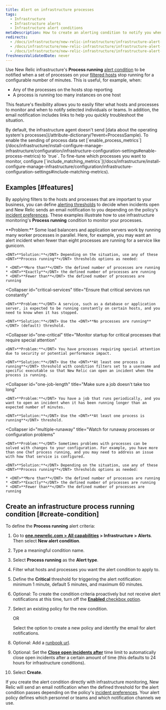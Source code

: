 ```yaml
---
title: Alert on infrastructure processes
tags:
  - Infrastructure
  - Infrastructure alerts
  - Infrastructure alert conditions
metaDescription: How to create an alerting condition to notify you when processes have stopped reporting or are not running as expected.
redirects:
  - /docs/infrastructure/new-relic-infrastructure/infrastructure-alert-conditions/alert-when-infrastructure-processes-stop-reporting
  - /docs/infrastructure/new-relic-infrastructure/infrastructure-alert-conditions/alert-when-infrastructure-processes-not-running
  - /docs/infrastructure/new-relic-infrastructure/infrastructure-alert-conditions/alert-infrastructure-process-running
freshnessValidatedDate: never
---
```


Use New Relic infrastructure's <DNT>**Process running**</DNT> [alert condition](/docs/infrastructure/new-relic-infrastructure/configuration/infrastructure-alerts-add-edit-or-view-host-alert-information) to be notified when a set of processes on your [filtered hosts](/docs/infrastructure/new-relic-infrastructure/filter-group/filter-sets-organize-your-infrastructure-hosts) stop running for a configurable number of minutes. This is useful, for example, when:

* Any of the processes on the hosts stop reporting
* A process is running too many instances on one host

This feature's flexibility allows you to easily filter what hosts and processes to monitor and when to notify selected individuals or teams. In addition, the email notification includes links to help you quickly troubleshoot the situation.

<Callout variant="important">
  By default, the infrastructure agent doesn't send [data about the operating system's processes](/attribute-dictionary/?event=ProcessSample). To enable the sending of process data set [`enable_process_metrics`](/docs/infrastructure/install-configure-manage-infrastructure/configuration/infrastructure-configuration-settings#enable-process-metrics) to `true`. To fine-tune which processes you want to monitor, configure [`include_matching_metrics`](/docs/infrastructure/install-configure-manage-infrastructure/configuration/infrastructure-configuration-settings#include-matching-metrics).
</Callout>

## Examples [#features]

By applying filters to the hosts and processes that are important to your business, you can define [alerting thresholds](/docs/alerts/new-relic-alerts/getting-started/alerts-glossary#alert-threshold) to decide when incidents open and New Relic sends an email notification to you depending on the policy's [incident preferences](/docs/alerts/new-relic-alerts/configuring-alert-policies/specify-when-new-relic-creates-incidents). These examples illustrate how to use infrastructure monitoring's <DNT>**Process running**</DNT> condition to monitor your processes.

<CollapserGroup>
  <Collapser
    id="processes-load"
    title="Ensure enough processes are running to satisfy load"
  >
    <DNT>**Problem:**</DNT> Some load balancers and application servers work by running many worker processes in parallel. Here, for example, you may want an alert incident when fewer than eight processes are running for a service like gunicorn.

    <DNT>**Solution:**</DNT> Depending on the situation, use any of these <DNT>**Process running**</DNT> thresholds options as needed:

    * <DNT>**More than**</DNT> the defined number of processes are running
    * <DNT>**Exactly**</DNT> the defined number of processes are running
    * <DNT>**Fewer than**</DNT> the defined number of processes are running
  </Collapser>

  <Collapser
    id="critical-services"
    title="Ensure that critical services run constantly"
  >
    <DNT>**Problem:**</DNT> A service, such as a database or application server, is expected to be running constantly on certain hosts, and you need to know when it has stopped.

    <DNT>**Solution:**</DNT> Use the <DNT>**No processes are running**</DNT> (default) threshold.
  </Collapser>

  <Collapser
    id="one-critical"
    title="Monitor startup for critical processes that require special attention"
  >
    <DNT>**Problem:**</DNT> You have processes requiring special attention due to security or potential performance impact.

    <DNT>**Solution:**</DNT> Use the <DNT>**At least one process is running**</DNT> threshold with condition filters set to a username and specific executable so that New Relic can open an incident when the process is running.
  </Collapser>

  <Collapser
    id="one-job-length"
    title="Make sure a job doesn't take too long"
  >
    <DNT>**Problem:**</DNT> You have a job that runs periodically, and you want to open an incident when it has been running longer than an expected number of minutes.

    <DNT>**Solution:**</DNT> Use the <DNT>**At least one process is running**</DNT> threshold.
  </Collapser>

  <Collapser
    id="multiple-runaway"
    title="Watch for runaway processes or configuration problems"
  >
    <DNT>**Problem:**</DNT> Sometimes problems with processes can be solved with changes to your configuration. For example, you have more than one Chef process running, and you may need to address an issue with how that service is configured.

    <DNT>**Solution:**</DNT> Depending on the situation, use any of these <DNT>**Process running**</DNT> thresholds options as needed:

    * <DNT>**More than**</DNT> the defined number of processes are running
    * <DNT>**Exactly**</DNT> the defined number of processes are running
    * <DNT>**Fewer than**</DNT> the defined number of processes are running
  </Collapser>
</CollapserGroup>

## Create an infrastructure process running condition [#create-condition]

To define the <DNT>**Process running**</DNT> alert criteria:

1. Go to <DNT>**[one.newrelic.com > All capabilities](https://one.newrelic.com/all-capabilities) > Infrastructure > Alerts**</DNT>. Then select <DNT>**New alert condition**</DNT>.
2. Type a meaningful condition name.
3. Select <DNT>**Process running**</DNT> as the <DNT>**Alert type**</DNT>.
4. Filter what hosts and processes you want the alert condition to apply to.
5. Define the <DNT>**Critical**</DNT> threshold for triggering the alert notification: minimum 1 minute, default 5 minutes, and maximum 60 minutes.
6. Optional: To create the condition criteria proactively but not receive alert notifications at this time, turn off the [<DNT>**Enabled**</DNT> checkbox option](/docs/infrastructure/new-relic-infrastructure/configuration/infrastructure-alerts-add-edit-or-view-host-alert-information#enabled).
7. Select an existing policy for the new condition.

   OR

   Select the option to create a new policy and identify the email for alert notifications.
8. Optional: Add a [runbook url](#runbook-url-infrastructure).
9. Optional: Set the [<DNT>**Close open incidents after**</DNT>](#incident-time-limit) time limit to automatically close open incidents after a certain amount of time (this defaults to 24 hours for infrastructure conditions).
10. Select <DNT>**Create**</DNT>.

If you create the alert condition directly with infrastructure monitoring, New Relic will send an email notification when the defined threshold for the alert condition passes depending on the policy's [incident preferences](/docs/alerts/new-relic-alerts/configuring-alert-policies/specify-when-new-relic-creates-incidents). Your alert policy defines which personnel or teams and which notification channels we use.
